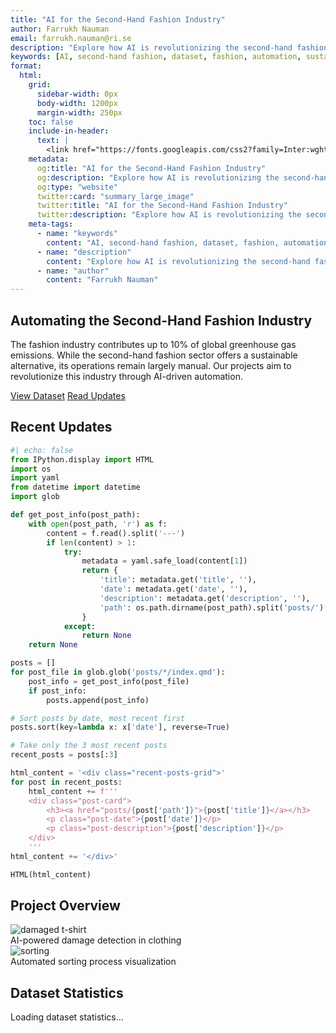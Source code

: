 ```yaml
---
title: "AI for the Second-Hand Fashion Industry"
author: Farrukh Nauman
email: farrukh.nauman@ri.se
description: "Explore how AI is revolutionizing the second-hand fashion industry through automated solutions for sustainable fashion."
keywords: [AI, second-hand fashion, dataset, fashion, automation, sustainable fashion, machine learning, computer vision]
format:
  html:
    grid:
      sidebar-width: 0px
      body-width: 1200px
      margin-width: 250px
    toc: false
    include-in-header:
      text: |
        <link href="https://fonts.googleapis.com/css2?family=Inter:wght@400;500;600;700&display=swap" rel="stylesheet">
    metadata:
      og:title: "AI for the Second-Hand Fashion Industry"
      og:description: "Explore how AI is revolutionizing the second-hand fashion industry through automated solutions for sustainable fashion."
      og:type: "website"
      twitter:card: "summary_large_image"
      twitter:title: "AI for the Second-Hand Fashion Industry"
      twitter:description: "Explore how AI is revolutionizing the second-hand fashion industry through automated solutions for sustainable fashion."
    meta-tags:
      - name: "keywords"
        content: "AI, second-hand fashion, dataset, fashion, automation, sustainable fashion, machine learning, computer vision"
      - name: "description"
        content: "Explore how AI is revolutionizing the second-hand fashion industry through automated solutions for sustainable fashion."
      - name: "author"
        content: "Farrukh Nauman"
---
```


::: {.hero-section}
# Automating the Second-Hand Fashion Industry

The fashion industry contributes up to 10% of global greenhouse gas emissions. While the second-hand fashion sector offers a sustainable alternative, its operations remain largely manual. Our projects aim to revolutionize this industry through AI-driven automation.

::: {.hero-buttons}
[View Dataset](https://zenodo.org/records/12518734){.btn-primary}
[Read Updates](#recent-posts){.btn-secondary}
:::
:::

## Recent Updates {#recent-posts}

::: {.column-screen-inset}
:::: {.listing-block}
::: {#recent-posts-content}
:::
::::
:::

```python
#| echo: false
from IPython.display import HTML
import os
import yaml
from datetime import datetime
import glob

def get_post_info(post_path):
    with open(post_path, 'r') as f:
        content = f.read().split('---')
        if len(content) > 1:
            try:
                metadata = yaml.safe_load(content[1])
                return {
                    'title': metadata.get('title', ''),
                    'date': metadata.get('date', ''),
                    'description': metadata.get('description', ''),
                    'path': os.path.dirname(post_path).split('posts/')[-1]
                }
            except:
                return None
    return None

posts = []
for post_file in glob.glob('posts/*/index.qmd'):
    post_info = get_post_info(post_file)
    if post_info:
        posts.append(post_info)

# Sort posts by date, most recent first
posts.sort(key=lambda x: x['date'], reverse=True)

# Take only the 3 most recent posts
recent_posts = posts[:3]

html_content = '<div class="recent-posts-grid">'
for post in recent_posts:
    html_content += f'''
    <div class="post-card">
        <h3><a href="posts/{post['path']}">{post['title']}</a></h3>
        <p class="post-date">{post['date']}</p>
        <p class="post-description">{post['description']}</p>
    </div>
    '''
html_content += '</div>'

HTML(html_content)
```

## Project Overview

:::{.grid}
:::{.g-col-6}
<div class="image-card">
<img src="assets/damaged_tshirt.jpg" alt="damaged t-shirt" class="feature-image"/>
<div class="image-caption">AI-powered damage detection in clothing</div>
</div>
:::
:::{.g-col-6}
<div class="image-card">
<img src="assets/sorting_gemini.jpeg" alt="sorting" class="feature-image"/>
<div class="image-caption">Automated sorting process visualization</div>
</div>
:::
:::

## Dataset Statistics {#stats}

:::{.stats-section}
<div class="stats-card">
<div id="dataset-stats">Loading dataset statistics...</div>
</div>

<!-- ::: {.callout-note}
This page will be updated with tutorials with the dataset, tasks like damage detection and model comparison. Stay tuned! (Last updated: `2024-11-24`).
::: -->
:::

<script>
  async function fetchDatasetStats() {
    try {
      const response = await fetch('https://zenodo.org/api/records/13788681');
      const data = await response.json();
      const stats = `
        <div class="stats-grid">
          <div class="stat-item">
            <h3>${data.stats.downloads}</h3>
            <p>Downloads</p>
          </div>
          <div class="stat-item">
            <h3>${data.stats.views}</h3>
            <p>Views</p>
          </div>
          <div class="stat-item">
            <h3>${data.metadata.title}</h3>
            <p>Dataset Name</p>
          </div>
        </div>
      `;
      document.getElementById('dataset-stats').innerHTML = stats;
    } catch (error) {
      document.getElementById('dataset-stats').innerHTML = 'Failed to load dataset statistics.';
    }
  }

  fetchDatasetStats();
  setInterval(fetchDatasetStats, 600000);
</script>
